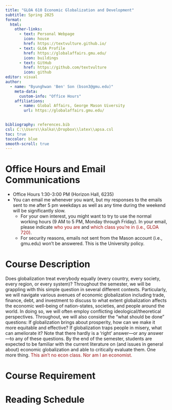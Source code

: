 ```yaml
---
title: "GLOA 610 Economic Globalization and Development"
subtitle: Spring 2025
format: 
  html:
    other-links: 
      - text: Personal Webpage
        icon: house
        href: https://textvulture.github.io/
      - text: GLOA Profile
        href: https://globalaffairs.gmu.edu/
        icon: buildings
      - text: GitHub
        href: https://github.com/textvulture
        icon: github
editor: visual
author: 
  - name: "Byunghwan 'Ben' Son (bson3@gmu.edu)"
    meta-data:
      custom-info: "Office Hours"
    affiliations:
      - name: Global Affairs, George Mason Uiversity
        url: https://globalaffairs.gmu.edu/
    

bibliography: references.bib
csl: C:\\Users\\kalka\\Dropbox\\latex\\apsa.csl
toc: true
toccolor: blue
smooth-scroll: true
---
```


```{=html}
<style>

mark {
  background-color: #ece985;
  color: black;
  border-radius: 5px; 
  padding: 0.2em;
}

mark2 {
  background-color: #840a73;
  color: white;
  border-radius: 5px; 
  padding: 0.2em;
}

red {
  color: #9b1212;
}

</style>
```

# Office Hours and Email Communications

-   Office Hours 1:30-3:00 PM (Horizon Hall, 6235)
-   You can email me whenever you want, but my responses to the emails sent to me after 5 pm weekdays as well as any time during the weekend will be significantly slow.
    -   For your own interest, you might want to try to use the normal working hours (9 AM to 5 PM, Monday through Friday). In your email, please indicate <red>who you are</red> and <red>which class you’re in (i.e., GLOA 720)</red>.
    -   For security reasons, emails not sent from the Mason account (i.e., gmu.edu) won't be answered. This is the University policy.

# Course Description

Does globalization treat everybody equally (every country, every society, every region, or every system)? Throughout the semester, we will be grappling with this simple question in several different contexts. Particularly, we will navigate various avenues of economic globalization including trade, finance, debt, and investment to discuss to what extent globalization affects the economic well-being of nation-states, societies, and people around the world. In doing so, we will often employ conflicting ideological/theoretical perspectives. Throughout, we will also consider the “what should be done” questions: If globalization brings about prosperity, how can we make it more equitable and effective? If globalization traps people in misery, what can ameliorate it? Note that there hardly is a ‘right’ answer—or any answer—to any of these questions. By the end of the semester, students are expected to be familiar with the current literature on (and issues in general about) economic globalization and able to critically evaluate them. One more thing. <red>This ain't no econ class. Nor am I an economist.</red>

# Course Requirement

# Reading Schedule
